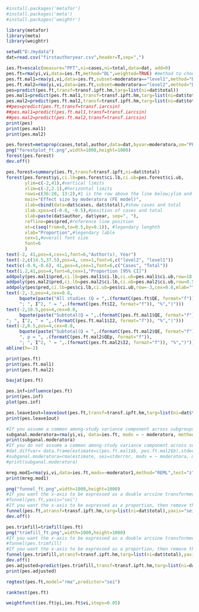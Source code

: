 ```r
#install.packages('metafor')
#install.packages('meta')
#install.packages('weightr')
```
```r
library(metafor)
library(meta)
library(weightr)
```
```r
setwd("D:/mydata")
dat=read.csv("firstauthoryear.csv",header=T,sep=",") 
```
```r
ies.ft=escalc(measure="PFT",xi=cases,ni=total,data=dat, add=0)
pes.ft=rma(yi,vi,data=ies.ft,method="DL",weighted=TRUE) #method to choose: FE, DL, REML, ML
pes.ft.mal1=rma(yi,vi,data=ies.ft,subset=moderatora=="level1",method="DL")
pes.ft.mal2=rma(yi,vi,data=ies.ft,subset=moderatora=="level2",method="DL")
pes=predict(pes.ft,transf=transf.ipft.hm,targ=list(ni=dat$total))
pes.mal1=predict(pes.ft.mal1,transf=transf.ipft.hm,targ=list(ni=dat$total))
pes.mal2=predict(pes.ft.mal2,transf=transf.ipft.hm,targ=list(ni=dat$total))
##pes=predict(pes.ft,transf=transf.iarcsin)
##pes.mal1=predict(pes.ft.mal1,transf=transf.iarcsin)
##pes.mal2=predict(pes.ft.mal2,transf=transf.iarcsin)
print(pes)
print(pes.mal1)
print(pes.mal2)
```

```r
pes.forest=metaprop(cases,total,author,data=dat,byvar=moderatora,sm="PFT",method.tau="DL",incr=0.5,allincr=FALSE,addincr=FALSE,title="")
png("forestplot_ft.png",width=1000,height=1000)
forest(pes.forest)
dev.off()
```
```r
pes.forest=summary(ies.ft,transf=transf.ipft,ni=dat$total)
forest(pes.forest$yi,ci.lb=pes.forest$ci.lb,ci.ub=pes.forest$ci.ub,
       ylim=c(-2,41),#vertical limits
       xlim=c(-2,2.1),#horizontal limits
       rows=c(36:20, 13:2),#1 is the row above the line below;ylim and rows both determine the position of studies
       main="Effect size by moderatora (FE model)",
       ilab=cbind(data=dat$cases, dat$total),#show cases and total
       ilab.xpos=c(-0.8, -0.5),#position of cases and total
       slab=paste(dat$author, dat$year, sep=", "),
       refline=pes$pred,#reference line position
       at=c(seq(from=0,to=0.5,by=0.1)), #legendary lenghth
       xlab="Proportion",#legendary lable
       cex=1,#overall font size
       font=6
       )
text(-2, 41,pos=4,cex=1,font=6,"Author(s), Year")
text(-2,c(14.5,37.5),pos=4, cex=1,font=6,c("level2", "level1"))
text(c(-0.9,-0.6), 41,pos=4,cex=1,font=6,c("Cases", "Total"))
text(1.2,41,pos=4,font=6,cex=1,"Proportion [95% CI]")
addpoly(pes.mal1$pred,ci.lb=pes.mal1$ci.lb,ci.ub=pes.mal1$ci.ub,row=18.5,cex=0.8,mlab="")
addpoly(pes.mal2$pred,ci.lb=pes.mal2$ci.lb,ci.ub=pes.mal2$ci.ub,row=0.5,cex=0.8,mlab="")
addpoly(pes$pred,ci.lb=pes$ci.lb,ci.ub=pes$ci.ub,row=-3,cex=0.8,mlab="")
text(-2,-3,pos=4,cex=0.8,
     bquote(paste("All studies (Q = ",.(formatC(pes.ft$QE, format="f")), ", df = ", .(pes.ft$k - pes.ft$p),", p = ", .(formatC(pes.ft$QEp, format="f")), 
     "; ", I^2, " = ",.(formatC(pes.ft$I2, format="f")), "%",")")))
text(-2,18.5,pos=4,cex=0.8,
     bquote(paste("Subtotal(Q = ",.(formatC(pes.ft.mal1$QE, format="f")), ", df = ", .(pes.ft.mal1$k - pes.ft.mal1$p),", p = ", .(formatC(pes.ft.mal1$QEp, format="f")),
"; ", I^2, " = ",.(formatC(pes.ft.mal1$I2, format="f")), "%",")")))
text(-2,0.5,pos=4,cex=0.8,
     bquote(paste("Subtotal(Q = ",.(formatC(pes.ft.mal2$QE, format="f")),", df = ", .(pes.ft.mal2$k - pes.ft.mal2$p), 
     ", p = ", .(formatC(pes.ft.mal2$QEp, format="f")), 
     "; ", I^2, " = ",.(formatC(pes.ft.mal2$I2, format="f")), "%",")")))
abline(h=-2)
```

```r
print(pes.ft)
print(pes.ft.mal1)
print(pes.ft.mal2)
```
```r
baujat(pes.ft)
```
```r
pes.inf=influence(pes.ft)
print(pes.inf)
plot(pes.inf)
```
```r
pes.leave1out=leave1out(pes.ft,transf=transf.ipft.hm,targ=list(ni=dat$total))
print(pes.leave1out)
```
```r
#If you assume a common among-study variance component across subgroups (pool within-group estimates of tau-squared), then remove the "#" sign before the following two lines.
subganal.moderatora=rma(yi,vi, data=ies.ft, mods = ~ moderatora, method="DL")
print(subganal.moderatora)
#If you do not assume a common among-study variance component across subgroups (do not pool within-group estimates of tau-squared), then remove the "#" sign before the following three lines. This is the option used by RevMan.
#dat.diffvar= data.frame(estimate=c(pes.ft.mal1$b, pes.ft.mal2$b),stderror=c(pes.ft.mal1$se, pes.ft.mal2$se),moderatora = c("level1","level2"), tau2=round(c(pes.ft.mal1$tau2, pes.ft.mal2$tau2),3))
#subganal.moderatora=rma(estimate, sei=stderror, mods = ~ moderatora, method="FE", data=dat.diffvar)
#print(subganal.moderatora)
```
```r
mreg.mod1=rma(yi,vi,data=ies.ft,mods=~moderator1,method="REML",test="z")
print(mreg.mod1)
```
```r
png("funnel_ft.png",width=1000,height=1000)
#If you want the x-axis to be expressed as a double arcsine transformed proportion, then remove the "#" sign before the following line.
#funnel(pes.ft,yaxis="sei")
#If you want the x-axis to be expressed as a proportion, then remove the "#" sign before the following line.
funnel(pes.ft,atransf=transf.ipft.hm,targ=list(ni=dat$total),yaxis="sei",xlab="Proportion")
dev.off()
```
```r
pes.trimfill=trimfill(pes.ft)
png("trimfill_ft.png",width=1000,height=1000)
#If you want the x-axis to be expressed as a double arcsine transformed proportion, then remove the "#" sign before the following line.
#funnel(pes.trimfill)
#If you want the x-axis to be expressed as a proportion, then remove the "#" sign before the following line.
funnel(pes.trimfill,atransf=transf.ipft.hm,targ=list(ni=dat$total),yaxis="sei",xlab="Proportion")
dev.off()
pes.adjusted=predict(pes.trimfill,transf=transf.ipft.hm,targ=list(ni=dat$total))
print(pes.adjusted)
```
```r
regtest(pes.ft,model="rma",predictor="sei")
```
```r
ranktest(pes.ft)
```
```r
weightfunct(ies.ft$yi,ies.ft$vi,steps=0.05)
```





